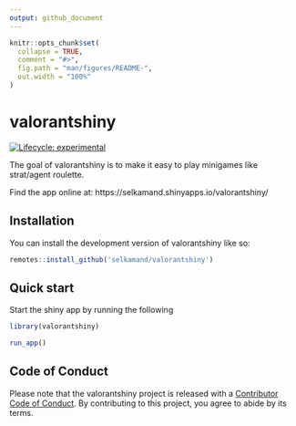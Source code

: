 ```yaml
---
output: github_document
---
```


<!-- README.md is generated from README.Rmd. Please edit that file -->

```r
knitr::opts_chunk$set(
  collapse = TRUE,
  comment = "#>",
  fig.path = "man/figures/README-",
  out.width = "100%"
)
```

# valorantshiny

<!-- badges: start -->
[![Lifecycle: experimental](https://img.shields.io/badge/lifecycle-experimental-orange.svg)](https://lifecycle.r-lib.org/articles/stages.html#experimental)
<!-- badges: end -->

The goal of valorantshiny is to make it easy to play minigames like strat/agent roulette.

Find the app online at: https://selkamand.shinyapps.io/valorantshiny/

## Installation

You can install the development version of valorantshiny like so:

``` r
remotes::install_github('selkamand/valorantshiny')
```

## Quick start

Start the shiny app by running the following
```r
library(valorantshiny)

run_app()
```

## Code of Conduct

Please note that the valorantshiny project is released with a [Contributor Code of Conduct](https://contributor-covenant.org/version/2/1/CODE_OF_CONDUCT.html). By contributing to this project, you agree to abide by its terms.
